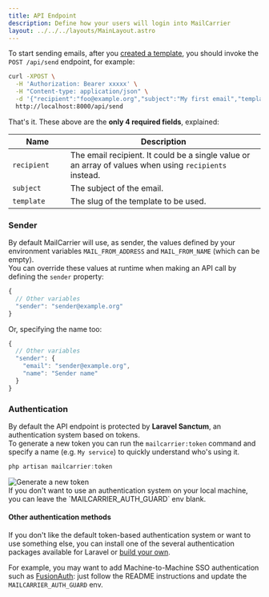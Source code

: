 ```yaml
---
title: API Endpoint
description: Define how your users will login into MailCarrier
layout: ../../../layouts/MainLayout.astro
---
```


To start sending emails, after you [created a template](/docs/sending-mails/creating-templates), you should invoke the `POST /api/send` endpoint, for example:

```bash
curl -XPOST \
  -H 'Authorization: Bearer xxxxx' \
  -H "Content-type: application/json" \
  -d '{"recipient":"foo@example.org","subject":"My first email","template":"welcome"}' \
  http://localhost:8000/api/send
```

That's it. These above are the **only 4 required fields**, explained:

<table>
  <thead>
    <tr>
      <th>Name</th>
      <th>Description</th>
    </tr>
  </thead>
  <tbody>
    <tr>
      <td width="100px"><code>recipient</code></td>
      <td>The email recipient. It could be a single value or an array of values when using <code>recipients</code> instead.</td>
    </tr>
    <tr>
      <td><code>subject</code></td>
      <td>The subject of the email.</td>
    </tr>
    <tr>
      <td><code>template</code></td>
      <td>The slug of the template to be used.</td>
    </tr>
  </tbody>
</table>

### Sender

By default MailCarrier will use, as sender, the values defined by your environment variables `MAIL_FROM_ADDRESS` and `MAIL_FROM_NAME` (which can be empty).  
You can override these values at runtime when making an API call by defining the `sender` property:

```js
{
  // Other variables
  "sender": "sender@example.org"
}
```

Or, specifying the name too:

```js
{
  // Other variables
  "sender": {
    "email": "sender@example.org",
    "name": "Sender name"
  }
}
```

### Authentication

By default the API endpoint is protected by **Laravel Sanctum**, an authentication system based on tokens.  
To generate a new token you can run the `mailcarrier:token` command and specify a name (e.g. `My service`) to quickly understand who's using it. 

```js
php artisan mailcarrier:token
```

<img src="/images/generate-new-token.png" alt="Generate a new token" class="rounded-lg shadow-md dark:border dark:border-slate-500 dark:border-opacity-40" />

<Aside type="tip" title="Local authentication">
  If you don't want to use an authentication system on your local machine, you can leave the `MAILCARRIER_AUTH_GUARD` env blank.
</Aside>

#### Other authentication methods

If you don't like the default token-based authentication system or want to use something else, you can install one of the several authentication packages available for Laravel or [build your own](https://laravel.com/docs/9.x/authentication#adding-custom-guards).  

For example, you may want to add Machine-to-Machine SSO authentication such as [FusionAuth](https://github.com/danilopolani/laravel-fusionauth-jwt): just follow the README instructions and update the `MAILCARRIER_AUTH_GUARD` env.